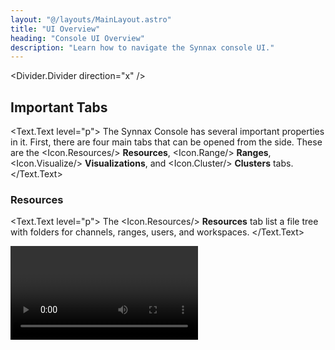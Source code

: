 ```yaml
---
layout: "@/layouts/MainLayout.astro"
title: "UI Overview"
heading: "Console UI Overview"
description: "Learn how to navigate the Synnax console UI."
---
```


<Divider.Divider direction="x" />

## Important Tabs

<Text.Text level="p">
The Synnax Console has several important properties in it. First, there are four
main tabs that can be opened from the side. These are the <Icon.Resources/>
__Resources__, <Icon.Range/> __Ranges__, <Icon.Visualize/> __Visualizations__,
and <Icon.Cluster/> __Clusters__ tabs.
</Text.Text>

### Resources

<Text.Text level="p">
The <Icon.Resources/> __Resources__ tab list a file tree with folders for
channels, ranges, users, and workspaces.
</Text.Text>

<Video client:only="react" id="console/ui-overview-open-resources" />

- [Channels](/reference/concepts/channels) are the sensor channels that you can
  track and plot.
- [Ranges](querying-data) are saved times that you can use
  when loading data to view.
- __Users__ are a list of all users registered in the cluster. The workspaces
  created by the users can be found underneath their name.
- [Workspaces](workspaces) list all created workspaces in
  the cluster. This tree includes workspaces created by all users.

### Ranges

<Text.Text level="p">
You can view and create active ranges on the right by clicking the <Icon.Range/>
__Ranges__ icon. More information about ranges are covered in [Querying Data Using Ranges](querying-data).
</Text.Text>

<Video client:only="react" id="console/new-range" />

### Visualization Properties

<Text.Text level="p">
When you have a visualization open, such as a Schematic or Line Plot, you can open the
visualization properties by clicking the __Visualize__ <Icon.Visualize/> icon in
the bottom-right. This allows you to show or hide visualization properties for a
cleaner view.
</Text.Text>

<Video client:only="react" id="console/ui-overview-open-visualization-toolbar" />

### Clusters

<Text.Text level="p">
The list of clusters that you are connected to is found by clicking on the
__Cluster__ <Icon.Cluster/> icon in the bottom-right. This opens up a list of
all available clusters. You can add new clusters from here. Also, you can switch
your current active cluster. The text in the corner indicates whether you are
connected, disconnected, or have a failed connection with the cluster. More
information about clusters can be found in the page about [connecting a
cluster](connect-a-cluster).
</Text.Text>

<Video client:only="react" id="console/connect-a-cluster" />

<Divider.Divider direction="x" />

## Window Management

The Synnax Console can be easily manipulated to help choose the exact display
you want.

You can easily open and close toolbars on Synnax:

<Video client:only="react" id="console/ui-overview-open-toolbars" />

You can close toolbars either by touching the respective icon or resizing it to the
edge:

<Video client:only="react" id="console/ui-overview-close-visualizations" />

You can also have multiple visualizations displayed at the same time:

<Video client:only="react" id="console/ui-overview-two-tabs" />

<Divider.Divider direction="x" />

## Getting Help

<Text.Text level="p">
The Synnax documentation can be opened from within the Synnax Console by
clicking the <Icon.QuestionMark/> icon.
</Text.Text>

<Video client:only="react" id="console/ui-overview-open-documentation" />

### Search Toolbar

The search toolbar at the top can be used to search for resources or to toggle
commands. Searching for resouces can be done by searching or pressing
`ctrl`+`P`.As an example of searching for resources, you could search for a test
range and then have it automatically added as an active range:

<Video client:only="react" id="console/ui-overview-toolbar-open-range" />

The search toolbar can run commands by entering a "`>`" or pressing
`ctrl`+`shift`+`P`.This allows you to run commands such as toggling the color
theme, creating a visualization, adding a range, or opening the documentation:

<Video client:only="react" id="console/ui-overview-toolbar-command" />
